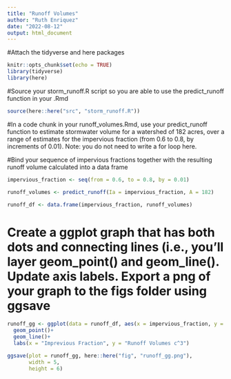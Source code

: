 ```yaml
---
title: "Runoff Volumes"
author: "Ruth Enriquez"
date: "2022-08-12"
output: html_document
---
```


#Attach the tidyverse and here packages

```r
knitr::opts_chunk$set(echo = TRUE)
library(tidyverse)
library(here)
```

#Source your storm_runoff.R script so you are able to use the predict_runoff function in your .Rmd

```r
source(here::here("src", "storm_runoff.R"))
```

#In a code chunk in your runoff_volumes.Rmd, use your predict_runoff function to estimate stormwater volume for a watershed of 182 acres, over a range of estimates for the impervious fraction (from 0.6 to 0.8, by increments of 0.01). Note: you do not need to write a for loop here.

#Bind your sequence of impervious fractions together with the resulting runoff volume calculated into a data frame

```r
impervious_fraction <- seq(from = 0.6, to = 0.8, by = 0.01)

runoff_volumes <- predict_runoff(Ia = impervious_fraction, A = 182)

runoff_df <- data.frame(impervious_fraction, runoff_volumes)
```

# Create a ggplot graph that has both dots and connecting lines (i.e., you’ll layer geom_point() and geom_line(). Update axis labels. Export a png of your graph to the figs folder using ggsave

```r
runoff_gg <- ggplot(data = runoff_df, aes(x = impervious_fraction, y = runoff_volumes))+
  geom_point()+
  geom_line()+
  labs(x = "Imprevious Fraction", y = "Runoff Volumes c^3")
```

```r
ggsave(plot = runoff_gg, here::here("fig", "runoff_gg.png"),
       width = 5,
       height = 6)
```

